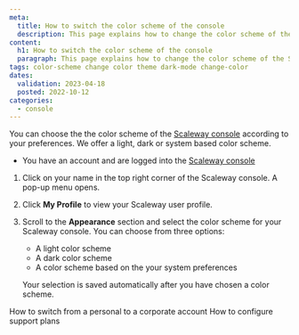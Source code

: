 ```yaml
---
meta:
  title: How to switch the color scheme of the console
  description: This page explains how to change the color scheme of the Scaleway console
content:
  h1: How to switch the color scheme of the console
  paragraph: This page explains how to change the color scheme of the Scaleway console
tags: color-scheme change color theme dark-mode change-color 
dates:
  validation: 2023-04-18
  posted: 2022-10-12
categories:
  - console
---
```


You can choose the the color scheme of the [Scaleway console](/console/my-account/concepts/#console) according to your preferences. We offer a light, dark or system based color scheme. 

 <Message type="requirement">

  - You have an account and are logged into the [Scaleway console](https://console.scaleway.com) 

</Message>

1. Click on your name in the top right corner of the Scaleway console. A pop-up menu opens. 

2. Click **My Profile** to view your Scaleway user profile. 

    <Lightbox src="scaleway-console-my-profile.webp" alt="" /> 

3. Scroll to the **Appearance** section and select the color scheme for your Scaleway console. You can choose from three options:
    * A light color scheme 
    * A dark color scheme
    * A color scheme based on the your system preferences

    <Lightbox src="scaleway-console-appearance.webp" alt="" />

    <Message type="note">

    Your selection is saved automatically after you have chosen a color scheme. 

    </Message>

<Navigation title="See Also">
 <PreviousButton to="/console/my-account/how-to/switch-account-to-corporate/">How to switch from a personal to a corporate account</PreviousButton>
 <NextButton to="/console/my-account/how-to/configure-support-plans">How to configure support plans</NextButton>
</Navigation>
